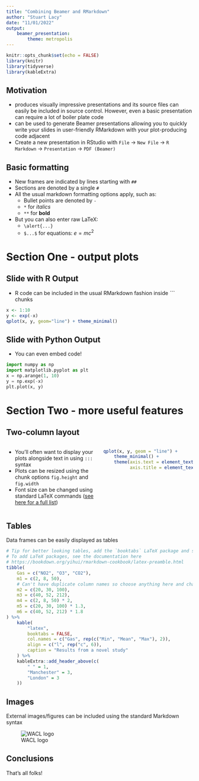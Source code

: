 ```yaml
---
title: "Combining Beamer and RMarkdown"
author: "Stuart Lacy"
date: "11/01/2022"
output: 
    beamer_presentation:
        theme: metropolis
---
```



```r
knitr::opts_chunk$set(echo = FALSE)
library(knitr)
library(tidyverse)
library(kableExtra)
```

## Motivation

<!-- Try experimenting with different themes in the preamble, metropolis is just a personal preference -->

\begin{quote}
What dataset did I use for that plot in that workshop presentation last year?
\end{quote}


  - \alert{Beamer} produces visually impressive presentations and its source files can easily be included in source control. However, even a basic presentation can require a lot of boiler plate code
  - \alert{RMarkdown} can be used to generate Beamer presentations allowing you to quickly write your slides in user-friendly RMarkdown with your plot-producing code adjacent
  - Create a new presentation in RStudio with `File` -> `New File` -> `R Markdown` -> `Presentation` -> `PDF (Beamer)`
  
## Basic formatting

  - New frames are indicated by lines starting with `##`
  - Sections are denoted by a single `#` 
  - All the usual markdown formatting options apply, such as:
    - Bullet points are denoted by `  -`
    - `*` for *italics*
    - `**` for **bold**
  - But you can also enter raw LaTeX:
    - `\alert{...}` \alert{highlights text} 
    - `$...$` for equations: $e = mc^2$
    
# Section One - output plots

## Slide with R Output

  - R code can be included in the usual RMarkdown fashion inside *```* chunks

```r
x <- 1:10
y <- exp(-x)
qplot(x, y, geom="line") + theme_minimal()
```

## Slide with Python Output

  - You can even embed \alert{Python} code!

```python
import numpy as np
import matplotlib.pyplot as plt
x = np.arange(1, 10)
y = np.exp(-x)
plt.plot(x, y)
```

# Section Two - more useful features

## Two-column layout

::: columns

:::: {.column width=0.4}
  - You'll often want to display your plots alongside text in \alert{columns} using `:::` syntax
  - Plots can be resized using the chunk options `fig.height` and `fig.width`
  \footnotesize
  - Font size can be changed using standard LaTeX commands ([see here for a full list](https://latex-tutorial.com/changing-font-size/))
::::

:::: {.column width=0.6}
```r
qplot(x, y, geom = "line") + 
    theme_minimal() + 
    theme(axis.text = element_text(size=20),
          axis.title = element_text(size=30))
```
::::

:::

## Tables

Data frames can be easily displayed as tables

```r
# Tip for better looking tables, add the `booktabs` LaTeX package and set booktabs=TRUE below
# To add LaTeX packages, see the documentation here
# https://bookdown.org/yihui/rmarkdown-cookbook/latex-preamble.html
tibble(
    Gas = c("NO2", "O3", "CO2"),
    m1 = c(2, 8, 50),
    # Can't have duplicate column names so choose anything here and change later
    m2 = c(20, 30, 100),
    m3 = c(40, 52, 212),
    m4 = c(2, 8, 50) * 2,
    m5 = c(20, 30, 100) * 1.3,
    m6 = c(40, 52, 212) * 1.8
) %>%
    kable(
        "latex",
        booktabs = FALSE,
        col.names = c("Gas", rep(c("Min", "Mean", "Max"), 2)),
        align = c("l", rep("c", 6)),
        caption = "Results from a novel study"
    ) %>%
    kableExtra::add_header_above(c(
        " " = 1,
        "Manchester" = 3,
        "London" = 3
    ))
```

## Images

External images/figures can be included using the standard Markdown syntax

![WACL logo](WACL-logo.png)


## Conclusions {.standout}

That's all folks!